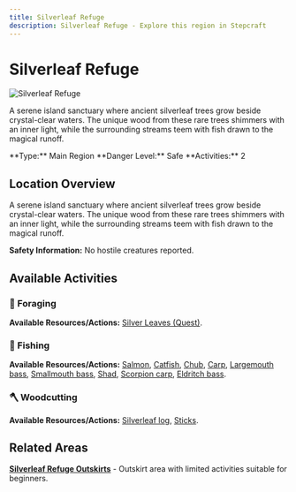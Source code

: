 ```yaml
---
title: Silverleaf Refuge
description: Silverleaf Refuge - Explore this region in Stepcraft
---
```


# Silverleaf Refuge

<div className="flex items-start gap-6 mb-8">
  <div className="flex-shrink-0">
    <img src="/assets/locations/silverleaf_refuge.png" alt="Silverleaf Refuge" className="w-32 h-32 border rounded-lg object-cover" />
  </div>
  <div className="flex-1">
    <div className="space-y-3">
      <p className="text-lg text-muted-foreground">A serene island sanctuary where ancient silverleaf trees grow beside crystal-clear waters. The unique wood from these rare trees shimmers with an inner light, while the surrounding streams teem with fish drawn to the magical runoff.</p>
      <div className="flex flex-wrap gap-4 text-sm">
        <span className="px-3 py-1 bg-blue-100 dark:bg-blue-900 rounded-md">
          **Type:** Main Region
        </span>
        <span className="px-3 py-1 bg-green-100 dark:bg-green-900 rounded-md">
          **Danger Level:** Safe
        </span>
        <span className="px-3 py-1 bg-purple-100 dark:bg-purple-900 rounded-md">
          **Activities:** 2
        </span>
      </div>
    </div>
  </div>
</div>

## Location Overview

A serene island sanctuary where ancient silverleaf trees grow beside crystal-clear waters. The unique wood from these rare trees shimmers with an inner light, while the surrounding streams teem with fish drawn to the magical runoff.

**Safety Information:** No hostile creatures reported.



## Available Activities

### 🌿 Foraging

**Available Resources/Actions:** [Silver Leaves (Quest)](/docs/items/individual/silver_leaves).

### 🎣 Fishing

**Available Resources/Actions:** [Salmon](/docs/resources/individual/salmon), [Catfish](/docs/resources/individual/catfish), [Chub](/docs/resources/individual/chub), [Carp](/docs/resources/individual/carp), [Largemouth bass](/docs/resources/individual/largemouth_bass), [Smallmouth bass](/docs/resources/individual/smallmouth_bass), [Shad](/docs/resources/individual/shad), [Scorpion carp](/docs/resources/individual/scorpion_carp), [Eldritch bass](/docs/resources/individual/eldritch_bass).



### 🪓 Woodcutting

**Available Resources/Actions:** [Silverleaf log](/docs/resources/individual/silverleaf_log), [Sticks](/docs/resources/individual/sticks).



## Related Areas

**[Silverleaf Refuge Outskirts](/docs/map/individual/silverleaf_refuge_outskirts)** - Outskirt area with limited activities suitable for beginners.
